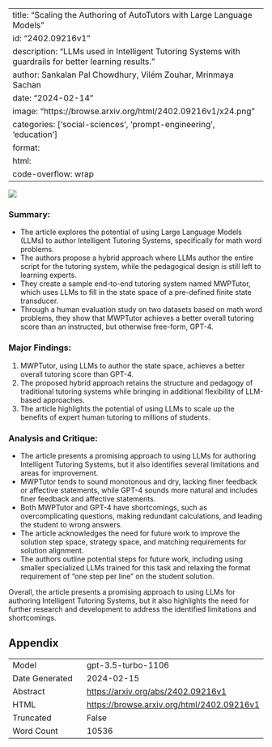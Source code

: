
---
title: "Scaling the Authoring of AutoTutors with Large Language Models"
id: "2402.09216v1"
description: "LLMs used in Intelligent Tutoring Systems with guardrails for better learning results."
author: Sankalan Pal Chowdhury, Vilém Zouhar, Mrinmaya Sachan
date: "2024-02-14"
image: "https://browse.arxiv.org/html/2402.09216v1/x24.png"
categories: ['social-sciences', 'prompt-engineering', 'education']
format:
  html:
    code-overflow: wrap
---

![](https://browse.arxiv.org/html/2402.09216v1/x24.png)

### Summary:
- The article explores the potential of using Large Language Models (LLMs) to author Intelligent Tutoring Systems, specifically for math word problems.
- The authors propose a hybrid approach where LLMs author the entire script for the tutoring system, while the pedagogical design is still left to learning experts.
- They create a sample end-to-end tutoring system named MWPTutor, which uses LLMs to fill in the state space of a pre-defined finite state transducer.
- Through a human evaluation study on two datasets based on math word problems, they show that MWPTutor achieves a better overall tutoring score than an instructed, but otherwise free-form, GPT-4.

### Major Findings:
1. MWPTutor, using LLMs to author the state space, achieves a better overall tutoring score than GPT-4.
2. The proposed hybrid approach retains the structure and pedagogy of traditional tutoring systems while bringing in additional flexibility of LLM-based approaches.
3. The article highlights the potential of using LLMs to scale up the benefits of expert human tutoring to millions of students.

### Analysis and Critique:
- The article presents a promising approach to using LLMs for authoring Intelligent Tutoring Systems, but it also identifies several limitations and areas for improvement.
- MWPTutor tends to sound monotonous and dry, lacking finer feedback or affective statements, while GPT-4 sounds more natural and includes finer feedback and affective statements.
- Both MWPTutor and GPT-4 have shortcomings, such as overcomplicating questions, making redundant calculations, and leading the student to wrong answers.
- The article acknowledges the need for future work to improve the solution step space, strategy space, and matching requirements for solution alignment.
- The authors outline potential steps for future work, including using smaller specialized LLMs trained for this task and relaxing the format requirement of "one step per line" on the student solution.

Overall, the article presents a promising approach to using LLMs for authoring Intelligent Tutoring Systems, but it also highlights the need for further research and development to address the identified limitations and shortcomings.

## Appendix

|          |          |
|----------|----------|
| Model     | gpt-3.5-turbo-1106       |
| Date Generated     | 2024-02-15       |
| Abstract | [https://arxiv.org/abs/2402.09216v1](https://arxiv.org/abs/2402.09216v1)        |
| HTML     | [https://browse.arxiv.org/html/2402.09216v1](https://browse.arxiv.org/html/2402.09216v1)       |
| Truncated       | False       |
| Word Count       | 10536       |